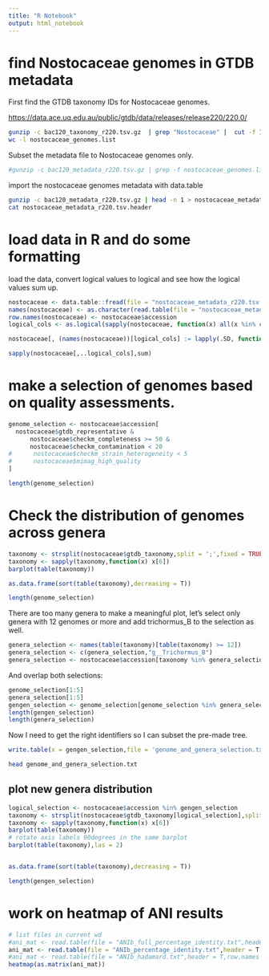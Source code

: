 ```yaml
---
title: "R Notebook"
output: html_notebook
---
```


# find Nostocaceae genomes in GTDB metadata

First find the GTDB taxonomy IDs for Nostocaceae genomes.

<https://data.ace.uq.edu.au/public/gtdb/data/releases/release220/220.0/>

```bash
gunzip -c bac120_taxonomy_r220.tsv.gz  | grep "Nostocaceae" |  cut -f 1 > nostocaceae_genomes.list
wc -l nostocaceae_genomes.list
```

Subset the metadata file to Nostocaceae genomes only.

```bash
#gunzip -c bac120_metadata_r220.tsv.gz | grep -f nostocaceae_genomes.list | pigz > nostocaceae_metadata_r220.tsv.gz
```

import the nostocaceae genomes metadata with data.table

```bash
gunzip -c bac120_metadata_r220.tsv.gz | head -n 1 > nostocaceae_metadata_r220.tsv.header
cat nostocaceae_metadata_r220.tsv.header
```

# load data in R and do some formatting

load the data, convert logical values to logical and see how the logical values sum up.

```r
nostocaceae <- data.table::fread(file = "nostocaceae_metadata_r220.tsv.gz")
names(nostocaceae) <- as.character(read.table(file = "nostocaceae_metadata_r220.tsv.header"))
row.names(nostocaceae) <- nostocaceae$accession
logical_cols <- as.logical(sapply(nostocaceae, function(x) all(x %in% c('t','f'))))

nostocaceae[, (names(nostocaceae))[logical_cols] := lapply(.SD, function(x) x == 't'), .SDcols = logical_cols]

sapply(nostocaceae[,..logical_cols],sum)
```

# make a selection of genomes based on quality assessments.

```r
genome_selection <- nostocaceae$accession[
  nostocaceae$gtdb_representative & 
      nostocaceae$checkm_completeness >= 50 & 
      nostocaceae$checkm_contamination < 20
#      nostocaceae$checkm_strain_heterogeneity < 5
#      nostocaceae$mimag_high_quality
]

length(genome_selection)
```

# Check the distribution of genomes across genera

```r
taxonomy <- strsplit(nostocaceae$gtdb_taxonomy,split = ';',fixed = TRUE)
taxonomy <- sapply(taxonomy,function(x) x[6])
barplot(table(taxonomy))
```

```r
as.data.frame(sort(table(taxonomy),decreasing = T))
```

```r
length(genome_selection)
```

There are too many genera to make a meaningful plot, let's select only genera with 12 genomes or more and add trichormus_B to the selection as well.

```r
genera_selection <- names(table(taxonomy)[table(taxonomy) >= 12])
genera_selection <- c(genera_selection,"g__Trichormus_B")
genera_selection <- nostocaceae$accession[taxonomy %in% genera_selection]

```

And overlap both selections:

```r
genome_selection[1:5]
genera_selection[1:5]
gengen_selection <- genome_selection[genome_selection %in% genera_selection]
length(gengen_selection)
length(genera_selection)

```

Now I need to get the right identifiers so I can subset the pre-made tree.

```r
write.table(x = gengen_selection,file = 'genome_and_genera_selection.txt',row.names = F,col.names = F,quote = F)
```

```bash
head genome_and_genera_selection.txt
```

## plot new genera distribution

```r
logical_selection <- nostocaceae$accession %in% gengen_selection
taxonomy <- strsplit(nostocaceae$gtdb_taxonomy[logical_selection],split = ';',fixed = TRUE)
taxonomy <- sapply(taxonomy,function(x) x[6])
barplot(table(taxonomy))
# rotate axis labels 90degrees in the same barplot
barplot(table(taxonomy),las = 2)



```

```r
as.data.frame(sort(table(taxonomy),decreasing = T))
```

```r
length(gengen_selection)
```

# work on heatmap of ANI results

```r
# list files in current wd
#ani_mat <- read.table(file = "ANIb_full_percentage_identity.txt",header = T,row.names = 1)
ani_mat <- read.table(file = "ANIb_percentage_identity.txt",header = T,row.names = 1)
#ani_mat <- read.table(file = "ANIb_hadamard.txt",header = T,row.names = 1)
heatmap(as.matrix(ani_mat))

```
